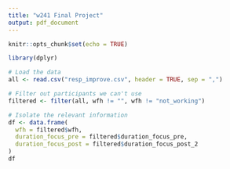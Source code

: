 ```yaml
---
title: "w241 Final Project"
output: pdf_document
---
```


```r
knitr::opts_chunk$set(echo = TRUE)
```

```r
library(dplyr)
```

```r
# Load the data
all <- read.csv("resp_improve.csv", header = TRUE, sep = ",")

# Filter out participants we can't use
filtered <- filter(all, wfh != "", wfh != "not_working")

# Isolate the relevant information
df <- data.frame(
  wfh = filtered$wfh,
  duration_focus_pre = filtered$duration_focus_pre,
  duration_focus_post = filtered$duration_focus_post_2
)
df
```